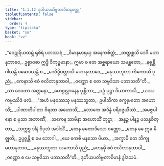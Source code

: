 ```yaml
---
title: "1.1.12 ဒုတိယပတိဗ္ဗတာဝိမာနဝတ္ထု"
tableOfContents: false
sidebar:
  order: 4
type: "tipitaka"
basket: "su"
book: "vv"
---
```



<DynamicBreadcrumb />

<Division number="101" book="vv">

<Paragraph number="113" book="vv">
_“ဝေဠုရိယထမ္ဘံ ရုစိရံ ပဘဿရံ,_  
_ဝိမာနမာရုယှ အနေကစိတ္တံ;_  
_တတ္ထစ္ဆသိ ဒေဝိ မဟာနုဘာဝေ,_  
ဥစ္စာဝစာ ဣဒ္ဓိ ဝိကုဗ္ဗမာနာ;_  
ဣမာ စ တေ အစ္ဆရာယော သမန္တတော,_  
_နစ္စန္တိ ဂါယန္တိ ပမောဒယန္တိ စ._  

</Paragraph>

</Division>
<Division number="102" book="vv">

<Paragraph number="114" type="verses" book="vv">
_ဒေဝိဒ္ဓိပတ္တာသိ မဟာနုဘာဝေ,_  
_မနုဿဘူတာ ကိမကာသိ ပုညံ;_  
_ကေနာသိ ဧဝံ ဇလိတာနုဘာဝါ,_  
_ဝဏ္ဏော စ တေ သဗ္ဗဒိသာ ပဘာသတီ”တိ._  

</Paragraph>

</Division>
<Division number="103" book="vv">

<Paragraph number="115" type="verses" book="vv">
_သာ ဒေဝတာ အတ္တမနာ,_  
_မောဂ္ဂလ္လာနေန ပုစ္ဆိတာ;_  
_ပဉှံ ပုဋ္ဌာ ဝိယာကာသိ,_  
_ယဿ ကမ္မဿိဒံ ဖလံ._  

</Paragraph>

</Division>
<Division number="104" book="vv">

<Paragraph number="116" type="verses" book="vv">
_“အဟံ မနုဿေသု မနုဿဘူတာ,_  
ဥပါသိကာ စက္ခုမတော အဟောသိံ;_  
_ပါဏာတိပါတာ ဝိရတာ အဟောသိံ,_  
_လောကေ အဒိန္နံ ပရိဝဇ္ဇယိဿံ._  

</Paragraph>

</Division>
<Division number="105" book="vv">

<Paragraph number="117" type="verses" book="vv">
_အမဇ္ဇပါ နော စ မုသာ အဘာဏိံ,_  
_သကေန သာမိနာ အဟောသိံ တုဋ္ဌာ;_  
_အန္နဉ္စ ပါနဉ္စ ပသန္နစိတ္တာ,_  
_သက္ကစ္စ ဒါနံ ဝိပုလံ အဒါသိံ._  

</Paragraph>

</Division>
<Division number="106" book="vv">

<Paragraph number="118" type="verses" book="vv">
_တေန မေတာဒိသော ဝဏ္ဏော,_  
_တေန မေ ဣဓ မိဇ္ဈတိ;_  
ဥပ္ပဇ္ဇန္တိ စ မေ ဘောဂါ,_  
_ယေ ကေစိ မနသော ပိယာ._  

</Paragraph>

</Division>
<Division number="107" book="vv">

<Paragraph number="119" type="verses" book="vv">
_အက္ခာမိ တေ ဘိက္ခု မဟာနုဘာဝ,_  
_မနုဿဘူတာ ယမကာသိ ပုညံ;_  
_တေနမှိ ဧဝံ ဇလိတာနုဘာဝါ,_  
_ဝဏ္ဏော စ မေ သဗ္ဗဒိသာ ပဘာသတီ”တိ._  


</Paragraph>
</Division>

<Paragraph number="120" type="center" book="vv">
ဒုတိယပတိဗ္ဗတာဝိမာနံ ဒွါဒသမံ.
</Paragraph>